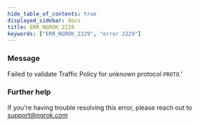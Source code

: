 ```yaml
---
hide_table_of_contents: true
displayed_sidebar: docs
title: ERR_NGROK_2229
keywords: ["ERR_NGROK_2229", "error 2229"]
---
```


### Message

Failed to validate Traffic Policy for unknown protocol `PROTO`.'

### Further help

If you're having trouble resolving this error, please reach out to [support@ngrok.com](mailto:support@ngrok.com?subject=Help%20with%20ERR_NGROK_2229)

